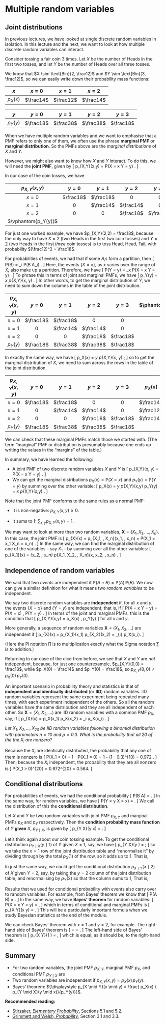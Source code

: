 # Multiple random variables  {#L13-multi-rv}


## Joint distributions  {#joint}



In previous lectures, we have looked at single discrete random variables in isolation. In this lecture and the next, we want to look at how multiple discrete random variables can interact.


Consider tossing a fair coin 3 times. Let $X$ be the number of Heads in the first two tosses, and let $Y$ be the number of Heads over all three tosses.

We know that $X \sim \text{Bin}(2, \frac12)$ and $Y \sim \text{Bin}(3, \frac12)$, so we can easily write down their probability mass functions:

| $x$ | $x = 0$ | $x = 1$ | $x = 2$ |
|:-:|:-:|:-:|:-:|
| $p_X(x)$ | $\frac14$ | $\frac12$ | $\frac14$ | 

| $y$ | $y = 0$ | $y = 1$ | $y = 2$ | $y = 3$ |
|:-:|:-:|:-:|:-:|:-:|
| $p_Y(y)$ | $\frac18$ | $\frac38$ | $\frac38$ | $\frac18$ |

When we have multiple random variables and we want to emphasise that a PMF refers to only one of them, we often use the phrase **marginal PMF** or **marginal distribution**. So the PMFs above are the *marginal distributions* of $X$ and $Y$.

However, we might also want to know how $X$ and $Y$ interact. To do this, we will need the **joint PMF**, given by
\[ p_{X,Y}(x,y) = \mathbb P(X = x \text{ and } Y = y) . \]

In our case of the coin tosses, we have


| $p_{X,Y}(x,y)$ | $y = 0$ | $y = 1$ | $y = 2$ | $y = 3$ | $\phantom{p_X(x)}$ |
|:-:|:-:|:-:|:-:|:-:|:-:|
| $x=0$ | $\frac18$ | $\frac18$ | $0$ | $0$ | |
| $x=1$ | $0$ | $\frac14$ | $\frac14$ | $0$ | |
| $x=2$ | $0$ | $0$ | $\frac18$ | $\frac18$ | |
| $\vphantom{p_Y(y)}$ | | | | |

For just one worked example, we have $p_{X,Y}(2,2) = \frac18$, because the only way to have $X =2$ (two Heads in the first two coin tosses) and $Y = 2$ (two Heads in the first *three* coin tosses) is to toss Head, Head, Tail, with probability $(\frac12)^3 = \frac18$.

For probabilities of events, we had that if some $A_i$s form a partition, then
\[ \mathbb P(B) = \sum_i \mathbb P(B \cap A_i) . \]
Here, the events $\{X = x\}$, as $x$ varies over the range of $X$, also make up a partition. Therefore, we have
\[ \mathbb P(Y = y) = \sum_x \mathbb P(X = x \text{ and } Y = y) . \]
To phrase this in terms of joint and marginal PMFs, we have
\[ p_Y(y) = \sum_x p_{X,Y}(x, y) . \]
In other words, to get the marginal distribution of $Y$, we need to sum down the columns in the table of the joint distribution.



| $p_{X,Y}(x,y)$ | $y = 0$ | $y = 1$ | $y = 2$ | $y = 3$ | $\phantom{p_X(x)}$ |
|:-:|:-:|:-:|:-:|:-:|:-:|
| $x=0$ | $\frac18$ | $\frac18$ | $0$ | $0$ | |
| $x=1$ | $0$ | $\frac14$ | $\frac14$ | $0$ | |
| $x=2$ | $0$ | $0$ | $\frac18$ | $\frac18$ | |
| $p_Y(y)$ | $\frac18$ | $\frac38$ | $\frac38$ | $\frac18$ | |

In exactly the same way, we have
\[ p_X(x) = \sum_y p_{X,Y}(x, y) ; \]
 so to get the marginal distribution of $X$, we need to sum across the rows in the table of the joint distribution.
 


| $p_{X,Y}(x,y)$ | $y = 0$ | $y = 1$ | $y = 2$ | $y = 3$ | $p_X(x)$ |
|:-:|:-:|:-:|:-:|:-:|:-:|
| $x=0$ | $\frac18$ | $\frac18$ | $0$ | $0$ | $\frac14$ |
| $x=1$ | $0$ | $\frac14$ | $\frac14$ | $0$ | $\frac12$ |
| $x=2$ | $0$ | $0$ | $\frac18$ | $\frac18$ | $\frac14$ |
| $p_Y(y)$ | $\frac18$ | $\frac38$ | $\frac38$ | $\frac18$ | |



We can check that these marginal PMFs match those we started with. (The term "marginal" PMF or distribution is presumably because one ends up writing the values in the "margins" of the table.)



::: {.thpart}
In summary, we have learned the following:

* A joint PMF of two discrete random variables $X$ and $Y$ is
\[ p_{X,Y}(x, y) = \mathbb P(X = x \text{ and } Y = y) . \]
* We can get the marginal distributions $p_X(x) = \mathbb P(X = x)$ and $p_Y(y) = \mathbb P(Y = y)$ by summing over the other variable:
\[ p_X(x) = \sum_y p_{X,Y}(x,y) \qquad p_Y(y) = \sum_x p_{X,Y}(x,y) . \]
:::

Note that the joint PMF conforms to the same rules as a normal PMF:

* It is non-negative: $p_{X,Y}(x,y) \geq 0$.

* It sums to 1: $\displaystyle\sum_{x,y} p_{X,Y}(x,y) = 1$. 


We may want to look at more than two random variables, $\mathbf X = (X_1, X_2, \dots, X_n)$. In this case, the joint PMF is
\[ p_{\mathbf X}(\mathbf x) = p_{X_1, \dots, X_n}(x_1, \dots, x_n) = \mathbb P(X_1 = x_1 \text{ and } \cdots \text{ and } X_n = x_n) .   \]
In the same way, we can find the marginal distribution of one of the variables -- say $X_1$ -- by summing over all the other variables:
\[ p_{X_1}(x) = \sum_{x_2, \dots, x_n} p_{X_1, X_2, \dots, X_n}(x, x_2, \dots, x_n) . \]



## Independence of random variables {#independence-rv}


We said that two *events* are independent if $\mathbb P(A \cap B) = \mathbb P(A)\, \mathbb  P(B)$. We now can give a similar definition for what it means two *random variables* to be independent.


::: {.definition}
We say two discrete random variables are **independent** if, for all $x$ and $y$, the events $\{X = x\}$ and $\{Y = y\}$ are independent; that is, if
\[ \mathbb P(X = x \text{ and } Y = y) = \mathbb P(X = x) \, \mathbb P(Y = y) . \]
In terms of the joint and marginal PMFs, this is the condition that
\[ p_{X,Y}(x,y) = p_X(x) \, p_Y(y)  \]
for all $x$ and $y$.

More generally, a sequence of random variables $\mathbf X = (X_1, X_2, \dots)$ are independent if
\[ p_{\mathbf X}(\mathbf x) = p_{X_1}(x_1) \times p_{X_2}(x_2) \times \cdots = \prod_{i} p_X(x_i). \]
:::


(Here the Pi notation $\prod$ is to multiplication exactly what the Sigma notation $\sum$ is to addition.)

Returning to our case of the dice from before, we see that $X$ and $Y$ are *not* independent, because, for just one counterexample, $p_{X,Y}(0,0) = \frac18$, while $p_X(0) = \frac14$ and $p_Y(0) = \frac18$, so $p_{X,Y}(0,0) \neq p_X(0) \, p_Y(0)$.

An important scenario in probability theory and statistics is that of **independent and identically distributed** (or **IID**) random variables. IID random variables represent the same experiment being repeated many times, with each experiment independent of the others. So all the random variables have the same distribution and they are all independent of each other. So $\mathbf X = (X_1, X_2, \dots )$ are IID random variables with a common PMF $p_X$, say, if
\[ p_{\mathbf X}(\mathbf x) = p_X(x_1) \times p_X(x_2) \times \cdots = \prod_i p_X(x_i) . \]


::: {.example}
*Let $X_1, X_2, \dots, X_{20}$ be IID random variables following a binomial distribution with parameters $n = 10$ and $p = 0.3$. What is the probability that all 20 of the the $X_i$ are nonzero?*

Because the $X_i$ are identically distributed, the probability that any one of them is nonzero is
\[ \mathbb P(X_1 > 0) = 1 - \mathbb P(X_1 = 0) = 1 - (1 - 0.3)^{10} = 0.972 . \]
Then, because the $X_i$ independent, the probability that they are all nonzero is
\[ \mathbb P(X_1 > 0)^{20} = 0.972^{20} = 0.564. \]
:::


## Conditional distributions  {#cond-rv}


For probabilities of events, we had the conditional probability
\[ \mathbb P(B \mid A) = \frac{\mathbb P(A \cap B)}{\mathbb P(A)} . \]
In the same way, for random variables, we have
\[ \mathbb P(Y = y \mid X = x) = \frac{\mathbb P(X = x \text{ and } Y = y)}{\mathbb P(X = x)} . \]
We call the distribution of this the **conditional distribution**.


::: {.definition}
Let $X$ and $Y$ be two random variables with joint PMF $p_{X,Y}$ and marginal PMFs $p_X$ and $p_Y$ respectively. Then the **condition probability mass function** of $Y$ **given** $X$, $p_{Y \mid X}$, is given by
\[ p_{Y \mid X}(y \mid x) = \frac{p_{X,Y}(x,y)}{p_X(x)} .   \]
:::


Let's think again about our coin tossing example. To get the conditional distribution $p_{Y \mid X} (y \mid 1)$ of $Y$ given $X = 1$, say, we have
\[ p_{Y \mid X}(y \mid 1) = \frac{p_{X,Y}(1,y)}{p_X(1)} ;   \]
so we take the $x = 1$ row of the joint distribution table and "renormalise it" by dividing through by the total $p_X(1)$ of the row, so it adds up to 1. That is,
\begin{align*}
  p_{Y \mid X} (0 \mid 1) &= \frac{p_{X,Y}(1, 0)}{p_X(1)} = \frac{0}{\frac12} = 0 , \\
  p_{Y \mid X} (1 \mid 1) &= \frac{p_{X,Y}(1, 1)}{p_X(1)} = \frac{\frac14}{\frac12} = \tfrac12 , \\
  p_{Y \mid X} (2 \mid 1) &= \frac{p_{X,Y}(1, 2)}{p_X(1)} = \frac{\frac14}{\frac12} = \tfrac12 , \\
  p_{Y \mid X} (3 \mid 1) &= \frac{p_{X,Y}(1, 3)}{p_X(1)} = \frac{0}{\frac12} = 0 .
\end{align*}

In just the same way, we could get the conditional distribution $p_{X \mid Y} (x \mid 2)$ of $X$ given $Y = 2$, say, by taking the $y = 2$ column of the joint distribution table, and renormalising by $p_Y(2)$ so that the column sums to 1, That is,
\begin{align*}
  p_{X \mid Y} (0 \mid 2) &= \frac{p_{X,Y}(0,2)}{p_Y(2)} = \frac{0}{\frac38} = 0 , \\
  p_{X \mid Y} (1 \mid 2) &= \frac{p_{X,Y}(1,2)}{p_Y(2)} = \frac{\frac14}{\frac38} = \tfrac23 , \\
  p_{X \mid Y} (2 \mid 2) &= \frac{p_{X,Y}(2,2)}{p_Y(2)} = \frac{\frac18}{\frac38} = \tfrac13 .
\end{align*}

Results that we used for conditional probability with events also carry over to random variables. For example, from Bayes' theorem we know that
\[ \mathbb P(A \mid B) = \frac{ \mathbb P(A) \, \mathbb P(B \mid A)}{\mathbb P(B)} . \]
In the same way, we have **Bayes' theorem** for random variables:
\[ \mathbb P(X = x \mid Y = y) = \frac{ \mathbb P(X = x) \, \mathbb P(Y = y \mid X = x)}{\mathbb P(Y = y)} , \]
which in terms of conditional and marginal PMFs is
\[ p_{X \mid Y}(x \mid y) = \frac{p_X(x) \, p_{Y \mid X}(y \mid x)}{p_Y(y)} . \]
This will be a particularly important formula when we study Bayesian statistics at the end of the module.

We can check Bayes' theorem with $x = 1$ and $y = 2$, for example. 
The right-hand side of Bayes' theorem is
\[ \frac{p_X(1) \, p_{Y \mid X}(2 \mid 1)}{p_Y(2)} = \frac{\frac12 \times \frac12}{\frac38} = \tfrac{2}{3} .   \]
The left-hand side of Bayes' theorem is
\[ p_{X \mid Y}(1 \mid 2) = \tfrac23 , \]
which is equal, as it should be, to the right-hand side.



## Summary  {#summary-L13 .unnumbered}

::: {.mysummary}
* For two random variables, the joint PMF $p_{X,Y}$, marginal PMF $p_X$, and conditional PMF $p_{Y \mid X}$ are
\begin{align*}
  p_{X,Y}(x,y) &= \mathbb P(X =x \text{ and } Y = y) \\
  p_X(x) &= \mathbb P(X = x) = \sum_y p_{X,Y}(x,y) \\
  p_{Y \mid X}(y \mid x) &= \mathbb P(Y = y \mid X = x) = \frac{p_{X,Y}(x,y)}{p_X(x)} 
\end{align*}
* Two random variables are independent if $p_{X,Y}(x,y) = p_X(x) \, p_Y(y)$.
* Bayes' theorem:
${\displaystyle p_{X \mid Y}(x \mid y) = \frac{ p_X(x) \, p_{Y \mid X}(y \mid x)}{p_Y(y)}}$.
:::

**Recommended reading:**

* [Stirzaker, *Elementary Probability*](https://leeds.primo.exlibrisgroup.com/permalink/44LEE_INST/13rlbcs/alma991013131349705181), Sections 5.1 and 5.2.
* [Grimmett and Welsh, *Probability*](https://leeds.primo.exlibrisgroup.com/permalink/44LEE_INST/13rlbcs/alma991002938669705181), Section 3.1 and 3.3.
